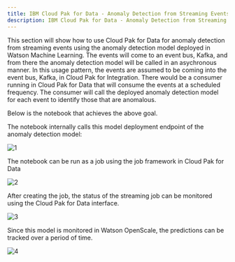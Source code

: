 ```yaml
---
title: IBM Cloud Pak for Data - Anomaly Detection from Streaming Events
description: IBM Cloud Pak for Data - Anomaly Detection from Streaming Events
---
```


This section will show how to use Cloud Pak for Data for anomaly detection from streaming events using the anomaly detection model deployed in Watson Machine Learning.  The events will come to an event bus, Kafka, and from there the anomaly detection model will be called in an asychronous manner.  In this usage pattern, the events are assumed to be coming into the event bus, Kafka, in Cloud Pak for Integration.  There would be a consumer running in Cloud Pak for Data that will consume the events at a scheduled frequency.  The consumer will call the deployed anomaly detection model for each event to identify those that are anomalous.  

Below is the notebook that achieves the above goal. 

The notebook internally calls this model deployment endpoint of the anomaly detection model:

 ![1](./images/asyn-dep.png)

The notebook can be run as a job using the job framework in Cloud Pak for Data

 ![2](./images/asyn-jobdetails.png)

After creating the job, the status of the streaming job can be monitored using the Cloud Pak for Data interface. 

 ![3](./images/asyn-jobruns.png)

Since this model is monitored in Watson OpenScale, the predictions can be tracked over a period of time.

 ![4](./images/asyn-openscale.png)
 
 


